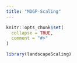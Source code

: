 ```yaml
---
title: "MDGP-Scaling"
---
```


```r
knitr::opts_chunk$set(
  collapse = TRUE,
  comment = "#>"
)
```

```r
library(landscapeScaling)
```
